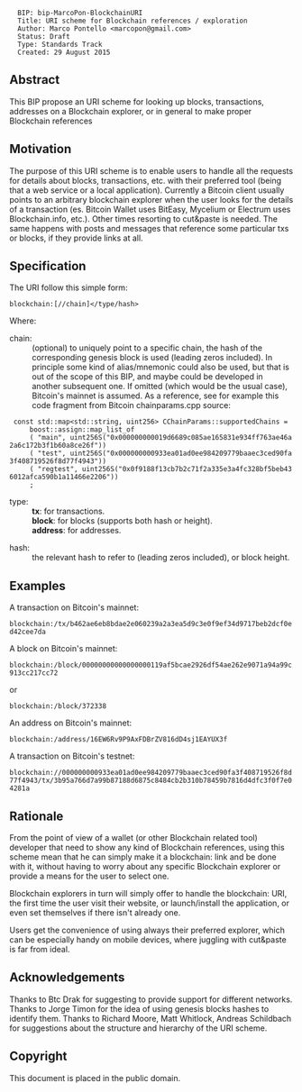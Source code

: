 <pre>
  BIP: bip-MarcoPon-BlockchainURI
  Title: URI scheme for Blockchain references / exploration
  Author: Marco Pontello <marcopon@gmail.com>
  Status: Draft
  Type: Standards Track
  Created: 29 August 2015
</pre>

==Abstract==

This BIP propose an URI scheme for looking up blocks, transactions, addresses on a Blockchain explorer, or in general to make proper Blockchain references

==Motivation==

The purpose of this URI scheme is to enable users to handle all the requests for details about blocks, transactions, etc. with their preferred tool (being that a web service or a local application).
Currently a Bitcoin client usually points to an arbitrary blockchain explorer when the user looks for the details of a transaction (es. Bitcoin Wallet uses BitEasy, Mycelium or Electrum uses Blockchain.info, etc.).
Other times resorting to cut&paste is needed.
The same happens with posts and messages that reference some particular txs or blocks, if they provide links at all.

==Specification==

The URI follow this simple form:

 <nowiki>blockchain:[//chain]</type/hash></nowiki>

Where:

;chain:
: (optional) to uniquely point to a specific chain, the hash of the corresponding genesis block is used (leading zeros included). In principle some kind of alias/mnemonic could also be used, but that is out of the scope of this BIP, and maybe could be developed in another subsequent one. If omitted (which would be the usual case), Bitcoin's mainnet is assumed. As a reference, see for example this code fragment from Bitcoin chainparams.cpp source:
  const std::map<std::string, uint256> CChainParams::supportedChains =
      boost::assign::map_list_of
      ( "main", uint256S("0x000000000019d6689c085ae165831e934ff763ae46a2a6c172b3f1b60a8ce26f"))
      ( "test", uint256S("0x000000000933ea01ad0ee984209779baaec3ced90fa3f408719526f8d77f4943"))
      ( "regtest", uint256S("0x0f9188f13cb7b2c71f2a335e3a4fc328bf5beb436012afca590b1a11466e2206"))
      ;



;type: 
: '''tx''': for transactions.
: '''block''': for blocks (supports both hash or height).
: '''address''': for addresses.

;hash: 
: the relevant hash to refer to (leading zeros included), or block height.

==Examples==

A transaction on Bitcoin's mainnet:
 blockchain:/tx/b462ae6eb8bdae2e060239a2a3ea5d9c3e0f9ef34d9717beb2dcf0ed42cee7da

A block on Bitcoin's mainnet:
 blockchain:/block/00000000000000000119af5bcae2926df54ae262e9071a94a99c913cc217cc72
or
 blockchain:/block/372338

An address on Bitcoin's mainnet:
 blockchain:/address/16EW6Rv9P9AxFDBrZV816dD4sj1EAYUX3f

A transaction on Bitcoin's testnet:
 blockchain://000000000933ea01ad0ee984209779baaec3ced90fa3f408719526f8d77f4943/tx/3b95a766d7a99b87188d6875c8484cb2b310b78459b7816d4dfc3f0f7e04281a

==Rationale==

From the point of view of a wallet (or other Blockchain related tool) developer that need to show any kind of Blockchain references, using this scheme mean that he can simply make it a blockchain: link and be done with it, without having to worry about any specific Blockchain explorer or provide a means for the user to select one.

Blockchain explorers in turn will simply offer to handle the blockchain: URI, the first time the user visit their website, or launch/install the application, or even set themselves if there isn't already one.

Users get the convenience of using always their preferred explorer, which can be especially handy on mobile devices, where juggling with cut&paste is far from ideal.

==Acknowledgements==
Thanks to Btc Drak for suggesting to provide support for different networks.
Thanks to Jorge Timon for the idea of using genesis blocks hashes to identify them.
Thanks to Richard Moore, Matt Whitlock, Andreas Schildbach for suggestions about the structure and hierarchy of the URI scheme.

==Copyright==

This document is placed in the public domain.

